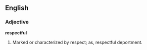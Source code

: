 ==English==

===Adjective===

'''respectful'''

#Marked or characterized by respect; as, respectful deportment.